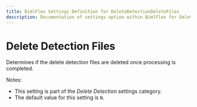 ```yaml
---
title: BimlFlex Settings Definition for DeleteDetectionDeleteFiles
description: Documentation of settings option within BimlFlex for DeleteDetectionDeleteFiles
---
```

<head>
  <meta name="varigenceProduct" content="BimlFlex"></meta>
  <meta name="varigenceArticleType" content="Reference"></meta>
</head>

# Delete Detection Files

Determines if the delete detection files are deleted once processing is completed.

Notes:

* This setting is part of the *Delete Detection* settings category.
* The default value for this setting is `N`.
